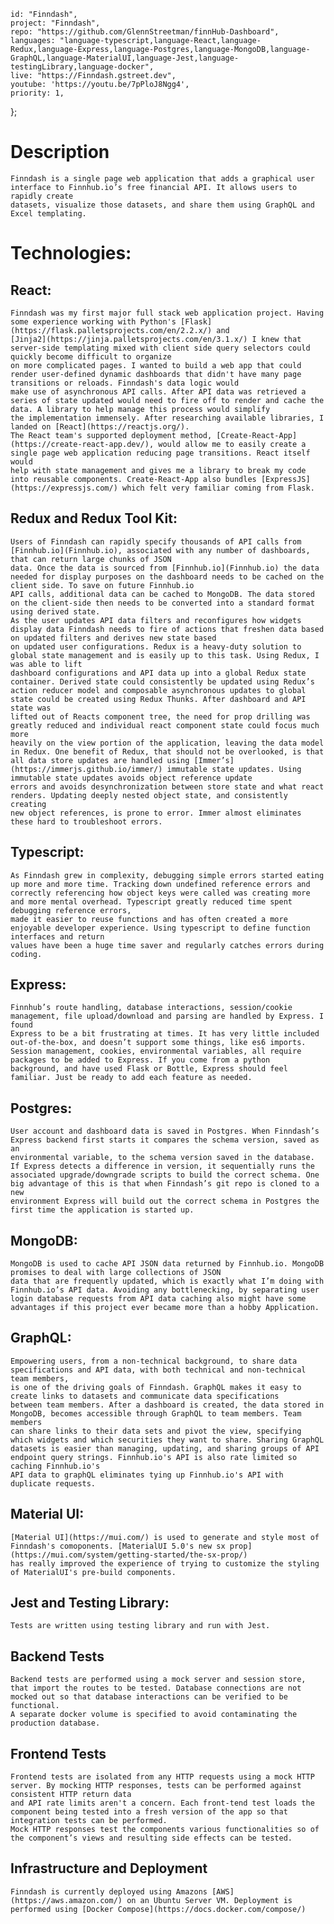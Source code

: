 
    id: "Finndash",
    project: "Finndash",
    repo: "https://github.com/GlennStreetman/finnHub-Dashboard",
    languages: "language-typescript,language-React,language-Redux,language-Express,language-Postgres,language-MongoDB,language-GraphQL,language-MaterialUI,language-Jest,language-testingLibrary,language-docker",
    live: "https://Finndash.gstreet.dev",
    youtube: 'https://youtu.be/7pPloJ8Ngg4',
    priority: 1,
};

# Description

    Finndash is a single page web application that adds a graphical user interface to Finnhub.io’s free financial API. It allows users to rapidly create 
    datasets, visualize those datasets, and share them using GraphQL and Excel templating.

# Technologies:

## React:

    Finndash was my first major full stack web application project. Having some experience working with Python's [Flask](https://flask.palletsprojects.com/en/2.2.x/) and 
    [Jinja2](https://jinja.palletsprojects.com/en/3.1.x/) I knew that server-side templating mixed with client side query selectors could quickly become difficult to organize 
    on more complicated pages. I wanted to build a web app that could render user-defined dynamic dashboards that didn't have many page transitions or reloads. Finndash's data logic would 
    make use of asynchronous API calls. After API data was retrieved a series of state updated would need to fire off to render and cache the data. A library to help manage this process would simplify 
    the implementation immensely. After researching available libraries, I landed on [React](https://reactjs.org/). 
    The React team's supported deployment method, [Create-React-App](https://create-react-app.dev/), would allow me to easily create a single page web application reducing page transitions. React itself would 
    help with state management and gives me a library to break my code into reusable components. Create-React-App also bundles [ExpressJS](https://expressjs.com/) which felt very familiar coming from Flask.

## Redux and Redux Tool Kit:

    Users of Finndash can rapidly specify thousands of API calls from [Finnhub.io](Finnhub.io), associated with any number of dashboards, that can return large chunks of JSON
    data. Once the data is sourced from [Finnhub.io](Finnhub.io) the data needed for display purposes on the dashboard needs to be cached on the client side. To save on future Finnhub.io 
    API calls, additional data can be cached to MongoDB. The data stored on the client-side then needs to be converted into a standard format using derived state. 
    As the user updates API data filters and reconfigures how widgets display data Finndash needs to fire of actions that freshen data based on updated filters and derives new state based 
    on updated user configurations. Redux is a heavy-duty solution to global state management and is easily up to this task. Using Redux, I was able to lift
    dashboard configurations and API data up into a global Redux state container. Derived state could consistently be updated using Redux’s
    action reducer model and composable asynchronous updates to global state could be created using Redux Thunks. After dashboard and API state was
    lifted out of Reacts component tree, the need for prop drilling was greatly reduced and individual react component state could focus much more
    heavily on the view portion of the application, leaving the data model in Redux. One benefit of Redux, that should not be overlooked, is that
    all data store updates are handled using [Immer’s](https://immerjs.github.io/immer/) immutable state updates. Using immutable state updates avoids object reference update 
    errors and avoids desynchronization between store state and what react renders. Updating deeply nested object state, and consistently creating
    new object references, is prone to error. Immer almost eliminates these hard to troubleshoot errors.

## Typescript:

    As Finndash grew in complexity, debugging simple errors started eating up more and more time. Tracking down undefined reference errors and 
    correctly referencing how object keys were called was creating more and more mental overhead. Typescript greatly reduced time spent debugging reference errors, 
    made it easier to reuse functions and has often created a more enjoyable developer experience. Using typescript to define function interfaces and return 
    values have been a huge time saver and regularly catches errors during coding.

## Express:

    Finnhub’s route handling, database interactions, session/cookie management, file upload/download and parsing are handled by Express. I found
    Express to be a bit frustrating at times. It has very little included out-of-the-box, and doesn’t support some things, like es6 imports. 
    Session management, cookies, environmental variables, all require packages to be added to Express. If you come from a python
    background, and have used Flask or Bottle, Express should feel familiar. Just be ready to add each feature as needed.

## Postgres:

    User account and dashboard data is saved in Postgres. When Finndash’s Express backend first starts it compares the schema version, saved as an
    environmental variable, to the schema version saved in the database. If Express detects a difference in version, it sequentially runs the
    associated upgrade/downgrade scripts to build the correct schema. One big advantage of this is that when Finndash’s git repo is cloned to a new
    environment Express will build out the correct schema in Postgres the first time the application is started up.

## MongoDB:

    MongoDB is used to cache API JSON data returned by Finnhub.io. MongoDB promises to deal with large collections of JSON 
    data that are frequently updated, which is exactly what I’m doing with Finnhub.io’s API data. Avoiding any bottlenecking, by separating user
    login database requests from API data caching also might have some advantages if this project ever became more than a hobby Application.

## GraphQL:

    Empowering users, from a non-technical background, to share data specifications and API data, with both technical and non-technical team members,
    is one of the driving goals of Finndash. GraphQL makes it easy to create links to datasets and communicate data specifications
    between team members. After a dashboard is created, the data stored in MongoDB, becomes accessible through GraphQL to team members. Team members
    can share links to their data sets and pivot the view, specifying which widgets and which securities they want to share. Sharing GraphQL
    datasets is easier than managing, updating, and sharing groups of API endpoint query strings. Finnhub.io's API is also rate limited so caching Finnhub.io's 
    API data to graphQL eliminates tying up Finnhub.io's API with duplicate requests.

## Material UI:

    [Material UI](https://mui.com/) is used to generate and style most of Finndash's comoponents. [MaterialUI 5.0's new sx prop](https://mui.com/system/getting-started/the-sx-prop/) 
    has really improved the experience of trying to customize the styling of MaterialUI's pre-build components.


## Jest and Testing Library:

    Tests are written using testing library and run with Jest.   

## Backend Tests
    Backend tests are performed using a mock server and session store, that import the routes to be tested. Database connections are not mocked out so that database interactions can be verified to be functional. 
    A separate docker volume is specified to avoid contaminating the production database. 
    
## Frontend Tests
    Frontend tests are isolated from any HTTP requests using a mock HTTP server. By mocking HTTP responses, tests can be performed against consistent HTTP return data 
    and API rate limits aren't a concern. Each front-tend test loads the component being tested into a fresh version of the app so that integration tests can be performed.
    Mock HTTP responses test the components various functionalities so of the component’s views and resulting side effects can be tested.  


## Infrastructure and Deployment

    Finndash is currently deployed using Amazons [AWS](https://aws.amazon.com/) on an Ubuntu Server VM. Deployment is performed using [Docker Compose](https://docs.docker.com/compose/)
